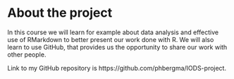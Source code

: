 
# About the project

In this course we will learn  for example about data analysis and effective use of RMarkdown to better present our work done with R. We will also learn to use GitHub, that provides us the opportunity to share our work with other people.

Link to my GitHub repository is https://github.com/phbergma/IODS-project.
